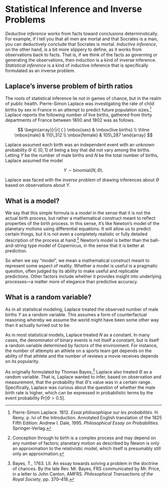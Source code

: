 # Statistical Inference and Inverse Problems

*Deductive inference* works from facts toward conclusions
determinstically.  For example, if I tell you that all men are mortal
and that Socrates is a man, you can deductively conclude that Socrates
is mortal.  *Inductive inference*, on the other hand, is a bit more
slippery to define, as it works from observations back to facts.  That
is, if we think of the facts as governing or generating the
observations, then induction is a kind of inverse inference.
*Statistical inference* is a kind of inductive inference that is
specifically formulated as an inverse problem.

## Laplace's inverse problem of birth ratios

The roots of statistical inference lie not in games of chance, but in
the realm of public health.  Pierre-Simon Laplace was investigating
the rate of child births by sex in France in an attempt to predict
future population sizes.^[Pierre-Simon Laplace. 1812. *Essai
philosophique sur les probabilités*. H. Remy. p. lvi of the
Introduction.  Annotated English translation of the 1825 Fifth
Edition: Andrew I. Dale, 1995. *Philosophical Essay on
Probabilities*. Springer-Verlag.]  Laplace reports the following
number of live births, gathered from thirty departments of France
between 1800 and 1802 was as follows.

$$
\begin{array}[r|r]
{ } \mbox{sex} & \mbox{live births}
\\ \hline
\mbox{male} & 110\,312
\\
\mbox{female} & 105\,287
\end{array}
$$

Laplace assumed each birth was an independent event with an unknown
probability $\Theta \in [0, 1]$ of being a boy that did not vary among
the births.  Letting $Y$ be the number of male births and $N$ be the
total number of births, Laplace assumed the model

$$
Y  \sim \mbox{binomial}(N, \Theta).
$$

Laplace was faced with the *inverse problem* of drawing inferences
about $\Theta$ based on observations about $Y$.


## What is a model?

We say that this simple formula is a *model* in the sense that it is
not the actual birth process, but rather a mathematical construct
meant to reflect properties of the birth process.  In this sense, it's
like Newton's model of the planetary motions using differential
equations.  It will allow us to predict certain things, but it is not
even a completely realistic or fully detailed description of the
process at hand.^[Conception through to birth is a complex process and
may depend on any number of factors; planetary motion as described by
Newon is only an approximation to the relativistic model, which itself
is presumably still only an approximation.]  Newton's model is better
than the ball-and-string type model of Copernicus, in the sense that
it is better at prediction.

So when we say "model", we mean a mathematical construct meant to
represent some aspect of reality.  Whether a model is useful is a
pragmatic question, often judged by its ability to make useful and
replicable predictions.  Other factors include whether it provides
insight into underlying processes---a matter more of elegance than
predictive accuracy.


## What is a random variable?

As in all statistical modeling, Laplace treated the observed number of
male births $Y$ as a random variable.  This assumes a form of
counterfactual reasoning whereby we assume the world might have been
some other way than it actually turned out to be.

As in most statistical models, Laplace treated $N$ as a constant.  In
many cases, the denominator of binary events is not itself a constant,
but is itself a random variable determined by factors of the
environment.  For instance, the number of attempts an athlete on a
sports team get depends on the ability of that athlete and the number
of reviews a movie receives depends on its popularity.

As originally formulated by Thomas Bayes,^[Bayes, T., 1763. LII. An
essay towards solving a problem in the doctrine of chances. By the
late Rev. Mr. Bayes, FRS communicated by Mr. Price, in a letter to
John Canton, AMFRS. *Philosophical Transactions of the Royal Society*, pp. 370--418.]
Laplace also treated $\Theta$ as a random variable.  That is, Laplace
wanted to infer, based on observation and measurement, that the
probability that $\Theta$'s value was in a certain range.
Specifically, Laplace was curious about the question of whether the
male birth rate is higher, which can be expressed in probabilistic
terms by the event probability $\mbox{Pr}[\Theta > 0.5]$.

